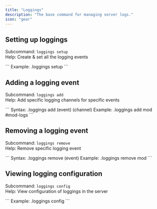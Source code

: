 ```yaml
---
title: "Loggings"
description: "The base command for managing server logs."
icon: "gear"
---
```



## Setting up loggings

Subcommand: `loggings setup` <br /> Help: Create & set all the logging events

<div id="enable"/>
<Tabs>
    <Tab title="Usage">
       ```
       Example: .loggings setup
       ```
    </Tab>
</Tabs>
<br />

## Adding a logging event

Subcommand: `loggings add` <br /> 
Help: Add specific logging channels for specific events <br /> 

<Tabs>
    <Tab title="Usage">
       ```
       Syntax: .loggings add (event) (channel)
       Example: .loggings add mod #mod-logs
       ```
    </Tab>
</Tabs>

## Removing a logging event

Subcommand: `loggings remove` <br /> 
Help: Remove specific logging event <br /> 

<Tabs>
    <Tab title="Usage">
       ```
       Syntax: .loggings remove (event)
       Example: .loggings remove mod
       ```
    </Tab>
</Tabs>

## Viewing logging configuration

Subcommand: `loggings config` <br /> 
Help: View configuration of loggings in the server<br /> 
<div id="config"/>
<Tabs>
    <Tab title="Usage">
       ```
       Example: .loggings config
       ```
    </Tab>
</Tabs>

<br />


